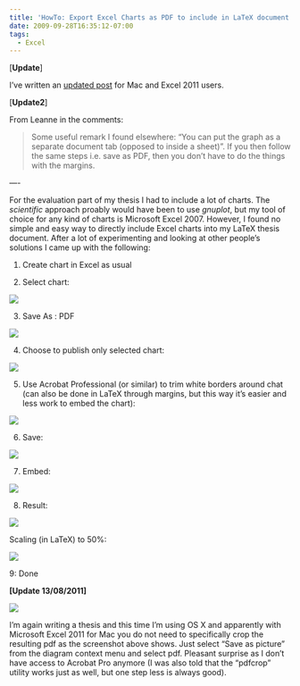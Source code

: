 ```yaml
---
title: 'HowTo: Export Excel Charts as PDF to include in LaTeX document'
date: 2009-09-28T16:35:12-07:00
tags:
  - Excel
---
```

[**Update**]

I&#8217;ve written an [updated post](http://cschleiden.wordpress.com/2011/08/19/export-multiple-charts-from-excel-office-to-pdf-for-latex-inclusion-at-once/ "Export Multiple Charts from Excel (Office) To PDF For LaTeX Inclusion At Once") for Mac and Excel 2011 users.

[**Update2**]

From Leanne in the comments:

> Some useful remark I found elsewhere: “You can put the graph as a separate document tab (opposed to inside a sheet)”. If you then follow the same steps i.e. save as PDF, then you don’t have to do the things with the margins.

&#8212;-

For the evaluation part of my thesis I had to include a lot of charts. The _scientific_ approach proably would have been to use _gnuplot_, but my tool of choice for any kind of charts is Microsoft Excel 2007. However, I found no simple and easy way to directly include Excel charts into my LaTeX thesis document. After a lot of experimenting and looking at other people&#8217;s solutions I came up with the following:

1. Create chart in Excel as usual

2. Select chart:

![](/assets/wp-content/uploads/2009/09/1.jpg)

3. Save As : PDF

![](/assets/wp-content/uploads/2009/09/2.jpg)

4. Choose to publish only selected chart:

![](/assets/wp-content/uploads/2009/09/3.jpg)

5. Use Acrobat Professional (or similar) to trim white borders around chat (can also be done in LaTeX through margins, but this way it&#8217;s easier and less work to embed the chart):

![](/assets/wp-content/uploads/2009/09/41.jpg)

6. Save:

![](/assets/wp-content/uploads/2009/09/6.jpg)

7. Embed:

![](/assets/wp-content/uploads/2009/09/7.jpg)

8. Result:

![](/assets/wp-content/uploads/2009/09/8.jpg)

Scaling (in LaTeX) to 50%:

![](/assets/wp-content/uploads/2009/09/9.jpg)

9: Done

**[Update 13/08/2011]**

![](/assets/wp-content/uploads/2009/09/screenshot.png)

I&#8217;m again writing a thesis and this time I&#8217;m using OS X and apparently with Microsoft Excel 2011 for Mac you do not need to specifically crop the resulting pdf as the screenshot above shows. Just select &#8220;Save as picture&#8221; from the diagram context menu and select pdf. Pleasant surprise as I don&#8217;t have access to Acrobat Pro anymore (I was also told that the &#8220;pdfcrop&#8221; utility works just as well, but one step less is always good).